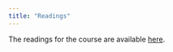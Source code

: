 ```yaml
---
title: "Readings"
---
```


The readings for the course are available [here](https://saluki-my.sharepoint.com/:f:/g/personal/mdshariful_islam_siu_edu/Eucdhf-pCy1AuLrcJDHh-1YB18wAZlDgxJEe5otJGqZKDw?e=MHIdUD).